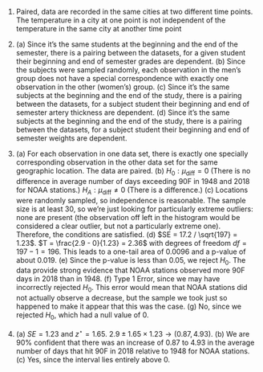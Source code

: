 1. Paired, data are recorded in the same cities at two different time points. The temperature in a city at one point is not independent of the temperature in the same city at another time point

1. (a) Since it's the same students at the beginning and the end of the semester, there is a pairing between the datasets, for a given student their beginning and end of semester grades are dependent. (b) Since the subjects were sampled randomly, each observation in the men's group does not have a special correspondence with exactly one observation in the other (women's) group. (c) Since it's the same subjects at the beginning and the end of the study, there is a pairing between the datasets, for a subject student their beginning and end of semester artery thickness are dependent. (d) Since it's the same subjects at the beginning and the end of the study, there is a pairing between the datasets, for a subject student their beginning and end of semester weights are dependent.

1. (a) For each observation in one data set, there is exactly one specially corresponding observation in the other data set for the same geographic location. The data are paired. (b) $H_0: \mu_{\text{diff}} = 0$ (There is no difference in average number of days exceeding 90F in 1948 and 2018 for NOAA stations.) $H_A: \mu_{\text{diff}} \neq 0$ (There is a difference.) (c) Locations were randomly sampled, so independence is reasonable. The sample size is at least 30, so we're just looking for particularly extreme outliers: none are present (the observation off left in the histogram would be considered a clear outlier, but not a particularly extreme one). Therefore, the conditions are satisfied. (d) $SE = 17.2 / \sqrt{197} = 1.23$. $T = \frac{2.9 - 0}{1.23} = 2.36$ with degrees of freedom $df = 197 - 1 = 196$. This leads to a one-tail area of 0.0096 and a p-value of about 0.019. (e) Since the p-value is less than 0.05, we reject $H_0$. The data provide strong evidence that NOAA stations observed more 90F days in 2018 than in 1948. (f) Type 1 Error, since we may have incorrectly rejected $H_0$. This error would mean that NOAA stations did not actually observe a decrease, but the sample we took just so happened to make it appear that this was the case. (g) No, since we rejected $H_0$, which had a null value of 0.

1. (a) $SE = 1.23$ and $z^{\star} = 1.65$. $2.9 \pm 1.65 \times 1.23 \to (0.87, 4.93)$. (b) We are 90% confident that there was an increase of 0.87 to 4.93 in the average number of days that hit 90F in 2018 relative to 1948 for NOAA stations. (c) Yes, since the interval lies entirely above 0.
